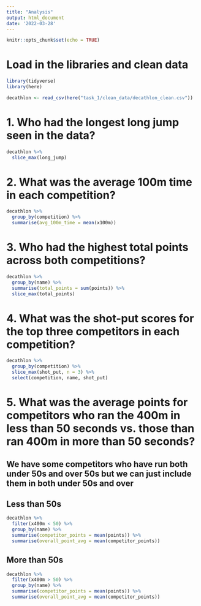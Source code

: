 ```yaml
---
title: "Analysis"
output: html_document
date: '2022-03-28'
---
```


```r
knitr::opts_chunk$set(echo = TRUE)
```

# Load in the libraries and clean data

```r
library(tidyverse)
library(here)

decathlon <- read_csv(here("task_1/clean_data/decathlon_clean.csv"))
```

# 1. Who had the longest long jump seen in the data?

```r
decathlon %>% 
  slice_max(long_jump)
```

# 2. What was the average 100m time in each competition?

```r
decathlon %>% 
  group_by(competition) %>% 
  summarise(avg_100m_time = mean(x100m))
```

# 3. Who had the highest total points across both competitions?

```r
decathlon %>% 
  group_by(name) %>% 
  summarise(total_points = sum(points)) %>% 
  slice_max(total_points)
```

# 4. What was the shot-put scores for the top three competitors in each competition?

```r
decathlon %>%
  group_by(competition) %>% 
  slice_max(shot_put, n = 3) %>% 
  select(competition, name, shot_put)
```

# 5. What was the average points for competitors who ran the 400m in less than 50 seconds vs. those than ran 400m in more than 50 seconds?

## We have some competitors who have run both under 50s and over 50s but we can just include them in both under 50s and over

## Less than 50s

```r
decathlon %>% 
  filter(x400m < 50) %>% 
  group_by(name) %>% 
  summarise(competitor_points = mean(points)) %>% 
  summarise(overall_point_avg = mean(competitor_points))
```

## More than 50s

```r
decathlon %>% 
  filter(x400m > 50) %>% 
  group_by(name) %>% 
  summarise(competitor_points = mean(points)) %>% 
  summarise(overall_point_avg = mean(competitor_points))
```
